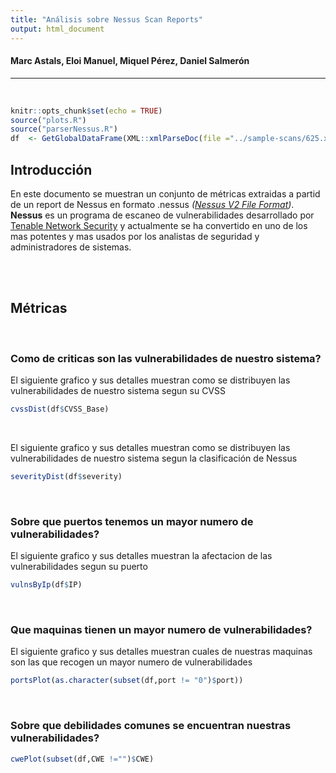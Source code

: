 ```yaml
---
title: "Análisis sobre Nessus Scan Reports"
output: html_document
---
```

#### Marc Astals, Eloi Manuel, Miquel Pérez, Daniel Salmerón

***
<br>

```r
knitr::opts_chunk$set(echo = TRUE)
source("plots.R")
source("parserNessus.R")
df  <- GetGlobalDataFrame(XML::xmlParseDoc(file ="../sample-scans/625.xml"))
```

## Introducción
En este documento se muestran un conjunto de métricas extraidas a partid de un report de Nessus en formato .nessus *([Nessus V2 File Format](http://static.tenable.com/documentation/nessus_v2_file_format.pdf))*.
<br>
**Nessus** es un programa de escaneo de vulnerabilidades desarrollado por [Tenable Network Security](http://www.tenable.com/) y actualmente se ha convertido en uno de los mas potentes y mas usados por los analistas de seguridad y administradores de sistemas.


<br><br>

## Métricas

<br>

### Como de criticas son las vulnerabilidades de nuestro sistema?

El siguiente grafico y sus detalles muestran como se distribuyen las vulnerabilidades de nuestro sistema segun su CVSS

```r
cvssDist(df$CVSS_Base)
``` 
<br>

El siguiente grafico y sus detalles muestran como se distribuyen las vulnerabilidades de nuestro sistema segun la clasificación de Nessus

```r
severityDist(df$severity)
``` 
<br>

### Sobre que puertos tenemos un mayor numero de vulnerabilidades?

El siguiente grafico y sus detalles muestran la afectacion de las vulnerabilidades segun su puerto

```r
vulnsByIp(df$IP)
```
<br>

### Que maquinas tienen un mayor numero de vulnerabilidades?

El siguiente grafico y sus detalles muestran cuales de nuestras maquinas son las que recogen un mayor numero de vulnerabilidades
 
```r
portsPlot(as.character(subset(df,port != "0")$port))
```
<br>

### Sobre que debilidades comunes se encuentran nuestras vulnerabilidades?

```r
cwePlot(subset(df,CWE !="")$CWE)
```
<br>



